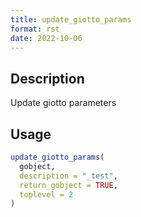 ```yaml
--- 
title: update_giotto_params 
format: rst 
date: 2022-10-06 
--- 
```


## Description

Update giotto parameters


## Usage

```r
update_giotto_params(
  gobject,
  description = "_test",
  return_gobject = TRUE,
  toplevel = 2
)
```


